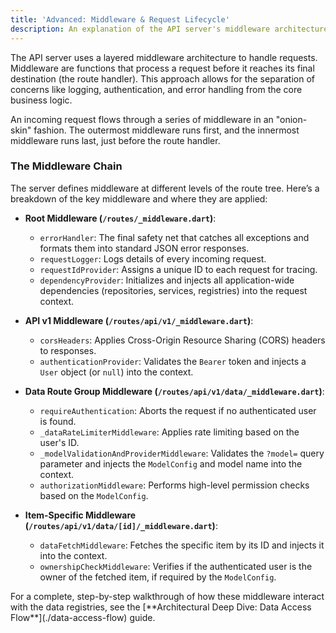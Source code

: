 ```yaml
---
title: 'Advanced: Middleware & Request Lifecycle'
description: An explanation of the API server's middleware architecture and the detailed request lifecycle for different endpoints.
---
```



The API server uses a layered middleware architecture to handle requests. Middleware are functions that process a request before it reaches its final destination (the route handler). This approach allows for the separation of concerns like logging, authentication, and error handling from the core business logic.

An incoming request flows through a series of middleware in an "onion-skin" fashion. The outermost middleware runs first, and the innermost middleware runs last, just before the route handler.

### The Middleware Chain

The server defines middleware at different levels of the route tree. Here’s a breakdown of the key middleware and where they are applied:

-   **Root Middleware (`/routes/_middleware.dart`)**:
    -   `errorHandler`: The final safety net that catches all exceptions and formats them into standard JSON error responses.
    -   `requestLogger`: Logs details of every incoming request.
    -   `requestIdProvider`: Assigns a unique ID to each request for tracing.
    -   `dependencyProvider`: Initializes and injects all application-wide dependencies (repositories, services, registries) into the request context.

-   **API v1 Middleware (`/routes/api/v1/_middleware.dart`)**:
    -   `corsHeaders`: Applies Cross-Origin Resource Sharing (CORS) headers to responses.
    -   `authenticationProvider`: Validates the `Bearer` token and injects a `User` object (or `null`) into the context.

-   **Data Route Group Middleware (`/routes/api/v1/data/_middleware.dart`)**:
    -   `requireAuthentication`: Aborts the request if no authenticated user is found.
    -   `_dataRateLimiterMiddleware`: Applies rate limiting based on the user's ID.
    -   `_modelValidationAndProviderMiddleware`: Validates the `?model=` query parameter and injects the `ModelConfig` and model name into the context.
    -   `authorizationMiddleware`: Performs high-level permission checks based on the `ModelConfig`.

-   **Item-Specific Middleware (`/routes/api/v1/data/[id]/_middleware.dart`)**:
    -   `dataFetchMiddleware`: Fetches the specific item by its ID and injects it into the context.
    -   `ownershipCheckMiddleware`: Verifies if the authenticated user is the owner of the fetched item, if required by the `ModelConfig`.

<Aside type="note">
For a complete, step-by-step walkthrough of how these middleware interact with the data registries, see the [**Architectural Deep Dive: Data Access Flow**](./data-access-flow) guide.
</Aside>
